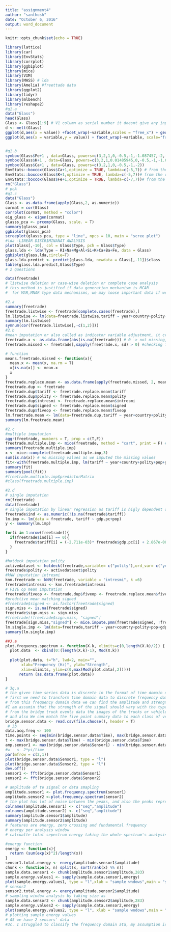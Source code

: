---
title: "assignment4"
author: "santhosh"
date: "October 6, 2016"
output: word_document
---

```{r setup, include=FALSE}
knitr::opts_chunk$set(echo = TRUE)
```
```{r}
library(lattice)
library(car)
library(EnvStats)
library(corrplot)
library(ggbiplot)
library(mice)
library(VIM)
library(MASS) # lda
library(Amelia) #freettade data
library(ggplot2)
library(tidyr)
library(mlbench)
library(reshape2)
#q1.a
data("Glass")
head(Glass)
Glass <- Glass[1:9] # V1 column as serial number it doesnt give any input to the data
d <- melt(Glass)
ggplot(d,aes(x = value)) +facet_wrap(~variable,scales = "free_x") + geom_histogram()
ggplot(d,aes(x = variable,y = value)) + facet_wrap(~variable, scale="free") + geom_boxplot()


#q1.b
symbox(Glass$Fe+1 , data=Glass, powers=c(3,2,1,0,-0.5,-1,-1.087457,-2,-3.500898))
symbox(Glass$K+1 , data=Glass, powers=c(3,2,1,0.01485945,0,-0.5,-1,-1.047563,-2))
symbox(Glass$Ca+1 , data=Glass, powers=c(3,2,1,0,-0.5,-1,-2))
EnvStats::boxcox(Glass$Ca+1,optimize = TRUE, lambda=c(-5,7)) # from the result we can see that at  lambda = -1.087457 ppcc is high 
EnvStats::boxcox(Glass$K+1,optimize = TRUE, lambda=c(-5,7))# from the result we can see that at   lambda = -1.047563 ppcc is high
EnvStats::boxcox(Glass$Fe+1,optimize = TRUE, lambda=c(-7,7))# from the result we can see that at  lambda = -3.500898ppcc is high
rm("Glass")
# pcA
#q1.c
data("Glass")
Glass <- as.data.frame(apply(Glass,2, as.numeric))
cormat = cor(Glass)
corrplot(cormat, method = "color")
eig_glass <- eigen(cormat)
glasss_pca <- prcomp(Glass, scale. = T)
summary(glasss_pca)
ggbiplot(glasss_pca)
screeplot(glasss_pca, type = "line", npcs = 10, main = "scree plot")
#lda -LINEAR DISCRIMINANAT ANALYSIS
plot(Glass[,-10], col = Glass$Type, pch = Glass$Type)
glass.lda <- lda(Type ~ RI+Na+Mg+Al+Si+K+Ca+Ba+Fe, data = Glass)
ggbiplot(glass.lda,circle=T)
glass.lda.predict <- predict(glass.lda, newdata = Glass[,-11])$class
table(glass.lda.predict,Glass$Type)
# 2 questions

data(freetrade)
# listwise deletion or case-wise deletion or complete case analysis
# this method is justified if data generation mechanism is MCAR
#  for MAR,MNAR type data mechanisms, we may loose important data if we use listwise deletion

#2.a
summary(freetrade)
freetrade.listwise <- freetrade[complete.cases(freetrade),]
lm.listwise <- lm(data=freetrade.listwise,tariff ~ year+country+polity+pop+gdp.pc+intresmi+signed+fiveop+usheg)
summary(lm.listwise)
symnum(cor(freetrade.listwise[,-c(1,2)]))
#2.b
#mean imputation or also called as indicator variable adjustment, it creates bias
freetrade.x <- as.data.frame(abs(is.na(freetrade))) # 0 -> not missing, 1-> missing
freetrade.missed <- freetrade[,sapply(freetrade.x, sd) > 0] #checking for NA valued columns

# function
means.freetrade.missed <- function(x){
  mean.x <- mean(x, na.rm = T)
  x[is.na(x)] <- mean.x
  x
}
freetrade.replace.mean <- as.data.frame(apply(freetrade.missed, 2, means.freetrade.missed))
freetrade.dup <- freetrade
freetrade.dup$tariff <- freetrade.replace.mean$tariff
freetrade.dup$polity <- freetrade.replace.mean$polity
freetrade.dup$intresmi <- freetrade.replace.mean$intresmi
freetrade.dup$signed <- freetrade.replace.mean$signed
freetrade.dup$fiveop <- freetrade.replace.mean$fiveop
lm.freetrade.mean <- lm(data=freetrade.dup,tariff ~ year+country+polity+pop+gdp.pc+intresmi+signed+fiveop+usheg)
summary(lm.freetrade.mean)

#2.c
#multiple imputation
aggr(freetrade, numbers = T, prop = c(T,F))
freetrade.multiple.imp <- mice(freetrade, method = "cart", print = F) # for mean method it is working
summary(freetrade.multiple.imp)
x <- mice::complete(freetrade.multiple.imp,3)
sum(is.na(x)) # no missing values as we imputed the missing values
fit<-with(freetrade.multiple.imp, lm(tariff ~ year+country+polity+pop+gdp.pc+intresmi+signed+fiveop+usheg))
summary(fit)
summary(pool(fit))
#freetrade.multiple.imp$predictorMatrix
#class(freetrade.multiple.imp)

#2.d
# single imputation
rm(freetrade)
data(freetrade)
# single imputation by linear regression as tariff is higly dependent on gdp.pc
freetrade$ind <- as.numeric(!is.na(freetrade$tariff))
lm.imp <- lm(data = freetrade, tariff ~ gdp.pc+pop)
y <- summary(lm.imp)

for(i in 1:nrow(freetrade)){
  if(freetrade$ind[i] == 0){
    freetrade$tariff[i] = (-2.711e-03)* freetrade$gdp.pc[i] + 2.867e-08* freetrade$pop[i] + 3.254e+01
  }
}

#hotdeck imputation polity 
activedataset <- hotdeck(freetrade,variable= c("polity"),ord_var= c("year"),domain_var= c("pop","usheg","country" ),impNA= TRUE )
freetrade$polity <- activedataset$polity
#kNN imputation intresmi 
knn.freetrade <- kNN(freetrade, variable = "intresmi", k =6)
freetrade$intresmi <- knn.freetrade$intresmi
# FIVE op mean imputation
freetrade$fiveop <- freetrade.dup$fiveop <- freetrade.replace.mean$fiveop
#predctive mean matching signed
#freetrade$signed <- as.factor(freetrade$signed)
sign.miss <- is.na(freetrade$signed)
freetrade$sign.miss <- sign.miss
#freetrade[!freetrade$sign.miss, "signed"]
freetrade[sign.miss,"signed"] <- mice.impute.pmm(freetrade$signed, !freetrade$sign.miss, freetrade$gdp.pc)
lm.single.imp <- lm(data=freetrade,tariff ~ year+country+polity+pop+gdp.pc+intresmi+signed+fiveop+usheg)
summary(lm.single.imp)

##3.a
plot.frequency.spectrum <- function(X.k, xlimits=c(0,length(X.k)/2)) {
  plot.data  <- cbind(0:(length(X.k)-1), Mod(X.k))
  
  plot(plot.data, t="h", lwd=2, main="", 
       xlab="Frequency (Hz)", ylab="Strength", 
       xlim=xlimits, ylim=c(0,max(Mod(plot.data[,2]))))
      return (as.data.frame(plot.data))
}

# 3q.a
# the given time series data is discrete in the format of time domain data
# first we need to transform time domain data to discrete frequency domain data
# from this frequency domain data we can find the amplitude and strength of the data.
#I am assumin that the strength of the signal should vary with the type of vehicle, hence the type of the vechicle is dependent on the amplitude of the data. even though noise may effect the strength of the signal 
# from the bridge truck events data the images of the trucks or vehicles is clearly given in time based intervals, If we match the frequency doman data with the the images given in events data based on time intervals. We can anlayze this data using shot analysis window technique to obtain the fft spectrum to classify the vehicles 
# and also We can match the five point summary data to each class of vehicle as data is discrete data.
bridge.sensor.data <- read.csv(file.choose(), header = T)
 # 3b 
data.acq.freq <- 100
time.points <- seq(min(bridge.sensor.data$Time), max(bridge.sensor.data$Time), 1/data.acq.freq)
t <- max(bridge.sensor.data$Time) - min(bridge.sensor.data$Time)
amp.sensor1 <- max(bridge.sensor.data$Sensor1) - min(bridge.sensor.data$Sensor1)
#w   <- 2*pi/time
par(mfrow = c(2,1))
plot(bridge.sensor.data$Sensor1, type = "l")
plot(bridge.sensor.data$Sensor2, type = "l")
dev.off()
sensor1 <- fft(bridge.sensor.data$Sensor1)
sensor2 <- fft(bridge.sensor.data$Sensor2)

# amplitude of te signal or data smapling
amplitude.sensor1 <- plot.frequency.spectrum(sensor1)
amplitude.sensor2 <-plot.frequency.spectrum(sensor2)
# the plot has lot of noise between the peaks, and also the peaks represents dominant frequency components which are used to classify vehicles
colnames(amplitude.sensor1) <- c("seq","amplitude")
colnames(amplitude.sensor2) <- c("seq","amplitude")
summary(amplitude.sensor1$amplitude)
summary(amplitude.sensor2$amplitude)
# features are energy, zero crossing and fundamental frequency
# energy per analysis window
# calcualte total sepectrum energy taking the whole spectrum's analysis window and also calculate the sample spectur's analysis window

#energy function 
energy <- function(x){
  return (sum(exp(x)^2)/length(x))
}
sensor1.total.energy <- energy(amplitude.sensor1$amplitude)
chunk <- function(x, n) split(x, sort(rank(x) %% n))
sample.data.sensor1 <- chunk(amplitude.sensor1$amplitude,283)
sample.energy.values1 <- sapply(sample.data.sensor1,energy)
plot(sample.energy.values1, type = "l",xlab = "sample wndows",main = "sensor1 sample window energies")
# sensor2
sensor2.total.energy <- energy(amplitude.sensor2$amplitude)
# sampling window analysis by taking size as 
sample.data.sensor2 <- chunk(amplitude.sensor2$amplitude,283)
sample.energy.values2 <- sapply(sample.data.sensor2,energy)
plot(sample.energy.values2, type = "l", xlab = "sample wndows",main = "sensor2 sample window energies")
# plotting sample energy values
# AS we have 2 sensors' data 
#3c. I struggled to classify the frequency domain ata, my assumption is, we should have sample frequency domain data for each vechicle type. With that basis we can validate the sensor's data.
```

